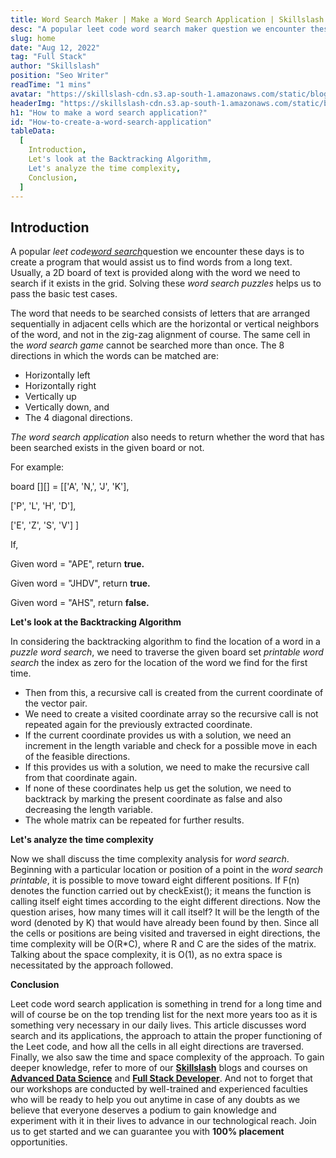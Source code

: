 ```yaml
---
title: Word Search Maker | Make a Word Search Application | Skillslash
desc: "A popular leet code word search maker question we encounter these days is to create a program that would assist us to find words from a long text."
slug: home
date: "Aug 12, 2022"
tag: "Full Stack"
author: "Skillslash"
position: "Seo Writer"
readTime: "1 mins"
avatar: "https://skillslash-cdn.s3.ap-south-1.amazonaws.com/static/blog/avatar-02.webp"
headerImg: "https://skillslash-cdn.s3.ap-south-1.amazonaws.com/static/blog/word-search-application-img.webp"
h1: "How to make a word search application?"
id: "How-to-create-a-word-search-application"
tableData:
  [
    Introduction,
    Let's look at the Backtracking Algorithm,
    Let's analyze the time complexity,
    Conclusion,
  ]
---
```


## Introduction

A popular _leet code_[_word search_](https://thewordsearch.com/)question we encounter these days is to create a program that would assist us to find words from a long text. Usually, a 2D board of text is provided along with the word we need to search if it exists in the grid. Solving these _word search puzzles_ helps us to pass the basic test cases.

The word that needs to be searched consists of letters that are arranged sequentially in adjacent cells which are the horizontal or vertical neighbors of the word, and not in the zig-zag alignment of course. The same cell in the _word search game_ cannot be searched more than once. The 8 directions in which the words can be matched are:

- Horizontally left
- Horizontally right
- Vertically up
- Vertically down, and
- The 4 diagonal directions.

_The word search application_ also needs to return whether the word that has been searched exists in the given board or not.

For example:

board [][] = [['A', 'N,', 'J', 'K'],

['P', 'L', 'H', 'D'],

['E', 'Z', 'S', 'V'] ]

If,

Given word = "APE", return **true.**

Given word = "JHDV", return **true.**

Given word = "AHS", return **false.**

**Let's look at the Backtracking Algorithm**

In considering the backtracking algorithm to find the location of a word in a _puzzle word search_, we need to traverse the given board set _printable word search_ the index as zero for the location of the word we find for the first time.

- Then from this, a recursive call is created from the current coordinate of the vector pair.
- We need to create a visited coordinate array so the recursive call is not repeated again for the previously extracted coordinate.
- If the current coordinate provides us with a solution, we need an increment in the length variable and check for a possible move in each of the feasible directions.
- If this provides us with a solution, we need to make the recursive call from that coordinate again.
- If none of these coordinates help us get the solution, we need to backtrack by marking the present coordinate as false and also decreasing the length variable.
- The whole matrix can be repeated for further results.

**Let's analyze the time complexity**

Now we shall discuss the time complexity analysis for _word search_. Beginning with a particular location or position of a point in the _word search printable_, it is possible to move toward eight different positions. If F(n) denotes the function carried out by checkExist(); it means the function is calling itself eight times according to the eight different directions. Now the question arises, how many times will it call itself? It will be the length of the word (denoted by K) that would have already been found by then. Since all the cells or positions are being visited and traversed in eight directions, the time complexity will be O(R\*C), where R and C are the sides of the matrix. Talking about the space complexity, it is O(1), as no extra space is necessitated by the approach followed.

**Conclusion**

Leet code word search application is something in trend for a long time and will of course be on the top trending list for the next more years too as it is something very necessary in our daily lives. This article discusses word search and its applications, the approach to attain the proper functioning of the Leet code, and how all the cells in all eight directions are traversed. Finally, we also saw the time and space complexity of the approach. To gain deeper knowledge, refer to more of our [**Skillslash**](https://skillslash.com/) blogs and courses on [**Advanced Data Science**](https://skillslash.com/data-science-course-in-bangalore/) and [**Full Stack Developer**](https://skillslash.com/full-stack-developer-course-in-bangalore). And not to forget that our workshops are conducted by well-trained and experienced faculties who will be ready to help you out anytime in case of any doubts as we believe that everyone deserves a podium to gain knowledge and experiment with it in their lives to advance in our technological reach. Join us to get started and we can guarantee you with **100% placement** opportunities.
